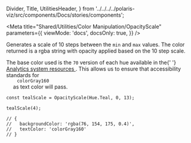 
  Divider,
  Title,
  UtilitiesHeader,
} from '../../../../polaris-viz/src/components/Docs/stories/components';

<Meta
  title="Shared/Utilities/Color Manipulation/OpacityScale"
  parameters={{
    viewMode: 'docs',
    docsOnly: true,
  }}
/>

<UtilitiesHeader />

<Title type="h3">
  <code>OpacityScale()</code>
</Title>

<p>
  Generates a scale of 10 steps between the <code>min</code> and
  <code>max</code> values. The color returned is a rgba string with opacity applied
  based on the 10 step scale.
</p>

<p>
  The base color used is the <code>70</code> version of each hue available in
  the{' '}
  <a href="https://www.figma.com/file/mHsuyaQuY4WWmTDw7F5gVp/Analytics-system-resources?node-id=142%3A7173">
    Analytics system resources
  </a>
  . This allows us to ensure that accessibility standards for <code>
    colorGray160
  </code> as text color will pass.
</p>

```tsx
const tealScale = OpacityScale(Hue.Teal, 0, 13);

tealScale(4);

// {
//   backgroundColor: 'rgba(76, 154, 175, 0.4)',
//   textColor: 'colorGray160'
// }
```

